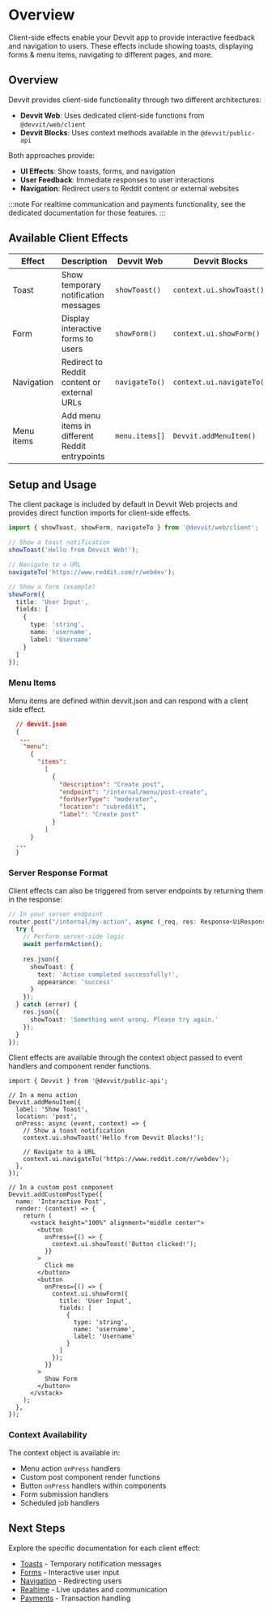 
# Overview

Client-side effects enable your Devvit app to provide interactive feedback and navigation to users. These effects include showing toasts, displaying forms & menu items, navigating to different pages, and more.

## Overview

Devvit provides client-side functionality through two different architectures:

- **Devvit Web**: Uses dedicated client-side functions from `@devvit/web/client`
- **Devvit Blocks**: Uses context methods available in the `@devvit/public-api`

Both approaches provide:

* **UI Effects**: Show toasts, forms, and navigation
* **User Feedback**: Immediate responses to user interactions
* **Navigation**: Redirect users to Reddit content or external websites

:::note
For realtime communication and payments functionality, see the dedicated documentation for those features.
:::

## Available Client Effects

| Effect | Description | Devvit Web | Devvit Blocks |
|--------|-------------|------------|---------------|
| Toast | Show temporary notification messages | `showToast()` | `context.ui.showToast()` |
| Form | Display interactive forms to users | `showForm()` | `context.ui.showForm()` |
| Navigation | Redirect to Reddit content or external URLs | `navigateTo()` | `context.ui.navigateTo()` |
| Menu items | Add menu items in different Reddit entrypoints | `menu.items[]` | `Devvit.addMenuItem()` |

## Setup and Usage

<Tabs>
  <TabItem value="web" label="Devvit Web">
  
  The client package is included by default in Devvit Web projects and provides direct function imports for client-side effects.

  ```ts
  import { showToast, showForm, navigateTo } from '@devvit/web/client';

  // Show a toast notification
  showToast('Hello from Devvit Web!');

  // Navigate to a URL
  navigateTo('https://www.reddit.com/r/webdev');

  // Show a form (example)
  showForm({
    title: 'User Input',
    fields: [
      {
        type: 'string',
        name: 'username',
        label: 'Username'
      }
    ]
  });
```

### Menu Items

Menu items are defined within devvit.json and can respond with a client side effect.

```json
  // devvit.json
  {
   ...
    "menu":
      {
        "items":
          [
            {
              "description": "Create post",
              "endpoint": "/internal/menu/post-create",
              "forUserType": "moderator",
              "location": "subreddit",
              "label": "Create post"
            }
          ]
      }
  ... 
  }
  ```

  ### Server Response Format

  Client effects can also be triggered from server endpoints by returning them in the response:

  ```ts
  // In your server endpoint
  router.post("/internal/my-action", async (_req, res: Response<UiResponse>) => {
    try {
      // Perform server-side logic
      await performAction();
      
      res.json({
        showToast: {
          text: 'Action completed successfully!',
          appearance: 'success'
        }
      });
    } catch (error) {
      res.json({
        showToast: 'Something went wrong. Please try again.'
      });
    }
  });
  ```

  </TabItem>
  <TabItem value="blocks" label="Devvit Blocks / Mod Tools">
  
  Client effects are available through the context object passed to event handlers and component render functions.

  ```tsx
  import { Devvit } from '@devvit/public-api';

  // In a menu action
  Devvit.addMenuItem({
    label: 'Show Toast',
    location: 'post',
    onPress: async (event, context) => {
      // Show a toast notification
      context.ui.showToast('Hello from Devvit Blocks!');
      
      // Navigate to a URL
      context.ui.navigateTo('https://www.reddit.com/r/webdev');
    },
  });

  // In a custom post component
  Devvit.addCustomPostType({
    name: 'Interactive Post',
    render: (context) => {
      return (
        <vstack height="100%" alignment="middle center">
          <button
            onPress={() => {
              context.ui.showToast('Button clicked!');
            }}
          >
            Click me
          </button>
          <button
            onPress={() => {
              context.ui.showForm({
                title: 'User Input',
                fields: [
                  {
                    type: 'string',
                    name: 'username',
                    label: 'Username'
                  }
                ]
              });
            }}
          >
            Show Form
          </button>
        </vstack>
      );
    },
  });
  ```

  ### Context Availability

  The context object is available in:
  - Menu action `onPress` handlers
  - Custom post component render functions
  - Button `onPress` handlers within components
  - Form submission handlers
  - Scheduled job handlers

  </TabItem>
</Tabs>

## Next Steps

Explore the specific documentation for each client effect:

- [Toasts](./toasts.mdx) - Temporary notification messages
- [Forms](./forms.mdx) - Interactive user input
- [Navigation](./adding-links.mdx) - Redirecting users
- [Realtime](../realtime/overview.md) - Live updates and communication
- [Payments](../payments/overview.md) - Transaction handling
